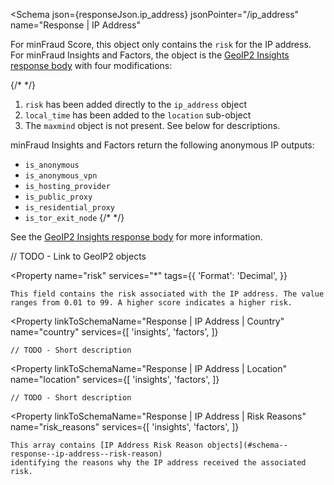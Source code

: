 
<Schema
  json={responseJson.ip_address}
  jsonPointer="/ip_address"
  name="Response | IP Address"
>
  For minFraud Score, this object only contains the `risk` for the IP address.
  For minFraud Insights and Factors, the object is the
  [GeoIP2 Insights response body](#) with four modifications:

  {/* <!--lint disable list-item-bullet-indent --> */}
  1. `risk` has been added directly to the `ip_address` object
  1. `local_time` has been added to the `location` sub-object
  1. The `maxmind` object is not present. See below for descriptions.


  minFraud Insights and Factors return the following anonymous IP outputs:

  * `is_anonymous`
  * `is_anonymous_vpn`
  * `is_hosting_provider`
  * `is_public_proxy`
  * `is_residential_proxy`
  * `is_tor_exit_node`
  {/* <!--lint enable list-item-bullet-indent --> */}


  See the [GeoIP2 Insights response body](#) for more information.

  // TODO - Link to GeoIP2 objects

  <Property
    name="risk"
    services="*"
    tags={{
      'Format': 'Decimal',
    }}
  >
    This field contains the risk associated with the IP address. The value
    ranges from 0.01 to 99. A higher score indicates a higher risk.
  </Property>

  <Property
    linkToSchemaName="Response | IP Address | Country"
    name="country"
    services={[
      'insights',
      'factors',
    ]}
  >
    // TODO - Short description
  </Property>

  <Property
    linkToSchemaName="Response | IP Address | Location"
    name="location"
    services={[
      'insights',
      'factors',
    ]}
  >
    // TODO - Short description
  </Property>

  <Property
    linkToSchemaName="Response | IP Address | Risk Reasons"
    name="risk_reasons"
    services={[
      'insights',
      'factors',
    ]}
  >
    This array contains [IP Address Risk Reason objects](#schema--response--ip-address--risk-reason)
    identifying the reasons why the IP address received the associated risk.
  </Property>
</Schema>
